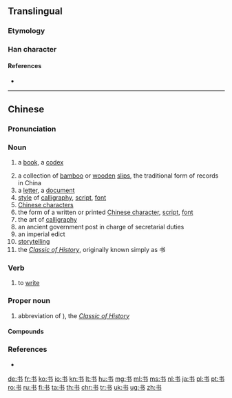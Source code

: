 {{also|書}}
==Translingual==

===Etymology===
{{Han simp|書}}

===Han character===
{{Han char|rn=2|rad=丨|as=03|sn=4|four=|canj=IDS}}

====References====
* {{Han ref|kx=0084.071|hdz=10052.050|uh=4E66|ud=20070}}

----

==Chinese==
{{zh-hanzi-box|[[书]]|[[書]]}}

===Pronunciation===
{{zh-pron
|m=shū
|ma=y
|c=syu1
|h=pfs=sû
|mn=chu/su
|w=1sr
|cat=n,v,pn
}}

===Noun===
{{zh-noun|mw=本|mw2=册|mw3=部}}

# {{cx|Beginning Mandarin|lang=zh|sort=shu1}} a [[book]], a [[codex]]
# a collection of [[bamboo]] or [[wooden]] [[slip]]s, the traditional form of records in China
# a [[letter]], a [[document]]
# [[style]] of [[calligraphy]], [[script]], [[font]]
# [[Chinese character]]s
# the form of a written or printed [[Chinese character]], [[script]], [[font]]
# the art of [[calligraphy]]
# an ancient government post in charge of secretarial duties
# an imperial edict
# [[storytelling]]
# the ''[[w:Classic of History|Classic of History]]'', originally known simply as 书

===Verb===
{{zh-verb}}

# to [[write]]

===Proper noun===
{{zh-proper noun}}

# abbreviation of {{zh-l|書經/书经}}), the ''[[w:Classic of History|Classic of History]]''

====Compounds====
{{der3
| [[书包]]
| [[书报]]
| [[书背]]
| [[书本]], [[书本儿]]
| [[书册]]
| [[书茶馆儿]]
| [[书场]]
| [[书痴]]
| [[书虫]]
| [[书橱]]
| [[书呆子]]
| [[书店]]
| [[书蠹]]
| [[书法]]
| [[书房]]
| [[书扉]]
| [[书稿]]
| [[书格子]]
| [[书归正传]]
| [[书柜]]
| [[书函]]
| [[书号]], [[书号儿]]
| [[书画]]
| [[书会]]
| [[书籍]]
| [[书脊]]
| [[书记]]
| [[书家]]
| [[书架]]
| [[书简]], [[书柬]]
| [[书局]]
| [[书卷]]
| [[书卷气]]
| [[书刊]]
| [[书壳]]
| [[书库]]
| [[书吏]]
| [[书录]]
| [[书眉]]
| [[书迷]]
| [[书面]]
| [[书面语]]
| [[书名]]
| [[书名号]]
| [[书目]]
| [[书皮]], [[书皮儿]]
| [[书评]]
| [[书铺]]
| [[书签]], [[书签儿]]
| [[书社]]
| [[书生]]
| [[书生气]]
| [[书市]]
| [[书塾]]
| [[书摊]], [[书摊儿]]
| [[书坛]]
| [[书套]]
| [[书体]]
| [[书亭]]
| [[书童]]
| [[书屋]]
| [[书物]]
| [[书香]]
| [[书箱]]
| [[书写]]
| [[书心]]
| [[书信]]
| [[书页]]
| [[书院]]
| [[书斋]]
| [[书展]]
| [[书桌]], [[书桌儿]]
| [[图书馆]]
}}

===References===
* {{cite web
| url = http://www.mdbg.net/chindict/chindict.php?page=worddict&wdrst=0&wdqb=书
| title = 书
| work = MDBG English to Chinese dictionary ( Based on CC-CEDICT )
| language = Mandarin/English
| accessdate = 2014-02-24}}

[[de:书]]
[[fr:书]]
[[ko:书]]
[[io:书]]
[[kn:书]]
[[lt:书]]
[[hu:书]]
[[mg:书]]
[[ml:书]]
[[ms:书]]
[[nl:书]]
[[ja:书]]
[[pl:书]]
[[pt:书]]
[[ro:书]]
[[ru:书]]
[[fi:书]]
[[ta:书]]
[[th:书]]
[[chr:书]]
[[tr:书]]
[[uk:书]]
[[ug:书]]
[[zh:书]]
